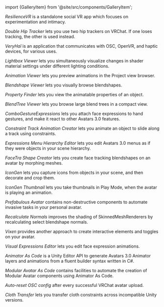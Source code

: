 ﻿import {GalleryItem} from '@site/src/components/GalleryItem';

<div className="row">
<GalleryItem 
        name = 'ResilienceVR'
        image = {require("@site/docs/products/gallery-img/resilience-temp.png").default}
        url = '/docs/resilience'
>

*ResilienceVR* is a standalone social VR app which focuses on experimentation and intimacy.

</GalleryItem>
<GalleryItem 
        name = 'Double Hip Tracker'
        image = {require("@site/docs/products/gallery-img/double-hip-tracker.png").default}
        url = '/docs/products/double-hip-tracker'
>

*Double Hip Tracker* lets you use two hip trackers on VRChat. If one loses tracking, the other is used instead.

</GalleryItem>
<GalleryItem 
        name = 'VeryHaï'
        image = {require("@site/docs/products/gallery-img/very-h.png").default}
        url = '/docs/products/very-h'
>

*VeryHaï* is an application that communicates with OSC, OpenVR, and haptic devices, for various uses.

</GalleryItem>
<GalleryItem 
        name = 'Lightbox Viewer'
        image = {require("@site/docs/products/gallery-img/lightbox-viewer.png").default}
        url = '/docs/products/lightbox-viewer'
>

*Lightbox Viewer* lets you simultaneously visualize changes in shader material settings under different lighting conditions.

</GalleryItem>
<GalleryItem 
        name = 'Animation Viewer'
        image = {require("@site/docs/products/gallery-img/animation-viewer.png").default}
        url = '/docs/products/animation-viewer'
>

*Animation Viewer* lets you preview animations in the Project view browser.

</GalleryItem>
<GalleryItem 
        name = 'Blendshape Viewer'
        image = {require("@site/docs/products/gallery-img/blendshape-viewer.png").default}
        url = '/docs/products/blendshape-viewer'
>

*Blendshape Viewer* lets you visually browse blendshapes.

</GalleryItem>
<GalleryItem 
        name = 'Property Finder'
        image = {require("@site/docs/products/gallery-img/property-finder.png").default}
        url = '/docs/products/property-finder'
>

*Property Finder* lets you view the animatable properties of an object.

</GalleryItem>
<GalleryItem 
        name = 'BlendTree Viewer'
        image = {require("@site/docs/products/gallery-img/blendtree-viewer.png").default}
        url = '/docs/products/blendtree-viewer'
>

*BlendTree Viewer* lets you browse large blend trees in a compact view.

</GalleryItem>
<GalleryItem 
        name = 'ComboGestureExpressions'
        image = {require("@site/docs/products/gallery-img/combo-gesture-expressions.png").default}
        url = '/docs/products/combo-gesture-expressions'
>

*ComboGestureExpressions* lets you attach face expressions to hand gestures, and make it react to other Avatars 3.0 features.

</GalleryItem>
<GalleryItem 
        name = 'Constraint Track Animation Creator'
        image = {require("@site/docs/products/gallery-img/constraint-track-animation-creator.png").default}
        url = '/docs/products/constraint-track-animation-creator'
>

*Constraint Track Animation Creator* lets you animate an object to slide along a track using constraints.

</GalleryItem>
<GalleryItem 
        name = 'Expressions Menu Hierarchy Editor'
        image = {require("@site/docs/products/gallery-img/expressions-menu-hierarchy-editor.png").default}
        url = '/docs/products/expressions-menu-hierarchy-editor'
>

*Expressions Menu Hierarchy Editor* lets you edit Avatars 3.0 menus as if they were objects in your scene hierarchy.

</GalleryItem>
<GalleryItem 
        name = 'FaceTra Shape Creator'
        image = {require("@site/docs/products/gallery-img/facetra-shape-creator.png").default}
        url = '/docs/products/facetra-shape-creator'
>

*FaceTra Shape Creator* lets you create face tracking blendshapes on an avatar by morphing meshes.

</GalleryItem>
<GalleryItem 
        name = 'IconGen'
        image = {require("@site/docs/products/gallery-img/icon-gen.png").default}
        url = '/docs/products/icon-gen'
>

*IconGen* lets you capture icons from objects in your scene, and then decorate and crop them.

</GalleryItem>
<GalleryItem 
        name = 'IconGen Thumbnail'
        image = {require("@site/docs/products/gallery-img/icon-gen-thumbnail.png").default}
        url = '/docs/products/icon-gen#capture-thumbnails-for-vrchat-in-play-mode'
>

*IconGen Thumbnail* lets you take thumbnails in Play Mode, when the avatar is playing an animation.

</GalleryItem>
<GalleryItem 
        name = 'Prefabulous Avatar'
        image = {require("@site/docs/products/gallery-img/prefabulous-avatar.png").default}
        url = '/docs/products/prefabulous-avatar'
>

*Prefabulous Avatar* contains non-destructive components to automate invasive tasks in your personal avatar.

</GalleryItem>
<GalleryItem 
        name = 'Recalculate Normals (Prefabulous)'
        image = {require("@site/docs/products/gallery-img/recalculate-normals.png").default}
        url = '/docs/products/prefabulous-avatar/hai-components/recalculate-normals'
>

*Recalculate Normals* improves the shading of SkinnedMeshRenderers by recalculating select blendshape normals.

</GalleryItem>
<GalleryItem 
        name = 'Vixen'
        image = {require("@site/docs/products/gallery-img/vixen.png").default}
        url = '/docs/products/vixen'
>

*Vixen* provides another approach to create interactive elements and toggles on your avatar.

</GalleryItem>
<GalleryItem 
        name = 'Visual Expressions Editor'
        image = {require("@site/docs/products/gallery-img/visual-expressions-editor.png").default}
        url = '/docs/products/visual-expressions-editor'
>

*Visual Expressions Editor* lets you edit face expression animations.

</GalleryItem>
<GalleryItem 
        name = 'Animator As Code'
        image = {require("@site/docs/products/gallery-img/animator-as-code.jpg").default}
        url = '/docs/products/animator-as-code'
>

*Animator As Code* is a Unity Editor API to generate Avatars 3.0 Animator layers and animations from a fluent builder syntax written in C#.

</GalleryItem>
<GalleryItem 
        name = 'Modular Avatar As Code'
        image = {require("@site/docs/products/gallery-img/modular-avatar-as-code.png").default}
        url = '/docs/products/animator-as-code/functions/modular-avatar'
>

*Modular Avatar As Code* contains facilities to automate the creation of Modular Avatar components using Animator As Code.

</GalleryItem>
<GalleryItem 
        name = 'Auto-reset OSC config'
        image = {require("@site/docs/products/gallery-img/auto-reset-osc-config.png").default}
        url = '/docs/products/auto-reset-osc-config'
>

*Auto-reset OSC config* after every successful VRChat avatar upload.

</GalleryItem>
<GalleryItem 
        name = 'Cloth Transfer'
        image = {require("@site/docs/products/gallery-img/cloth-transfer.png").default}
        url = '/docs/products/cloth-transfer'
>

*Cloth Transfer* lets you transfer cloth constraints across incompatible Unity versions.

</GalleryItem>
</div>

